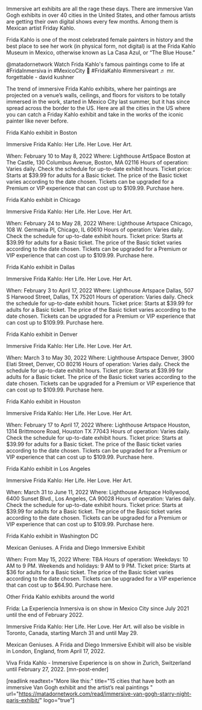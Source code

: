 Immersive art exhibits are all the rage these days. There are immersive Van Gogh exhibits in over 40 cities in the United States, and other famous artists are getting their own digital shows every few months. Among them is Mexican artist Friday Kahlo.

Frida Kahlo is one of the most celebrated female painters in history and the best place to see her work (in physical form, not digital) is at the Frida Kahlo Museum in Mexico, otherwise known as La Casa Azul, or “The Blue House.” 

  @matadornetwork Watch Frida Kahlo&#39;s famous paintings come to life at #FridaInmersiva in #MexicoCity &#x1f3a8; #FridaKahlo #immersiveart ♬ mr. forgettable - david kushner   

The trend of immersive Frida Kahlo exhibits, where her paintings are projected on a venue’s walls, ceilings, and floors for visitors to be totally immersed in the work, started in Mexico City last summer, but it has since spread across the border to the US. Here are all the cities in the US where you can catch a Friday Kahlo exhibit and take in the works of the iconic painter like never before.

Frida Kahlo exhibit in Boston

Immersive Frida Kahlo: Her Life. Her Love. Her Art.

When: February 10 to May 8, 2022
Where: Lighthouse ArtSpace Boston at The Castle, 130 Columbus Avenue, Boston, MA 02116
 Hours of operation: Varies daily. Check the schedule for up-to-date exhibit hours.
Ticket price: Starts at $39.99 for adults for a Basic ticket. The price of the Basic ticket varies according to the date chosen. Tickets can be upgraded for a Premium or VIP experience that can cost up to $109.99. Purchase here.


Frida Kahlo exhibit in Chicago

Immersive Frida Kahlo: Her Life. Her Love. Her Art.

When: February 24 to May 28, 2022
Where: Lighthouse Artspace Chicago, 108 W. Germania Pl, Chicago, IL 60610
 Hours of operation: Varies daily. Check the schedule for up-to-date exhibit hours.
Ticket price: Starts at $39.99 for adults for a Basic ticket. The price of the Basic ticket varies according to the date chosen. Tickets can be upgraded for a Premium or VIP experience that can cost up to $109.99. Purchase here.

Frida Kahlo exhibit in Dallas

Immersive Frida Kahlo: Her Life. Her Love. Her Art.

When: February 3 to April 17, 2022
Where: Lighthouse Artspace Dallas, 507 S Harwood Street, Dallas, TX 75201
 Hours of operation: Varies daily. Check the schedule for up-to-date exhibit hours.
Ticket price: Starts at $39.99 for adults for a Basic ticket. The price of the Basic ticket varies according to the date chosen. Tickets can be upgraded for a Premium or VIP experience that can cost up to $109.99. Purchase here.


Frida Kahlo exhibit in Denver

Immersive Frida Kahlo: Her Life. Her Love. Her Art.

When: March 3 to May 30, 2022
Where: Lighthouse Artspace Denver, 3900 Elati Street, Denver, CO 80216
 Hours of operation: Varies daily. Check the schedule for up-to-date exhibit hours.
Ticket price: Starts at $39.99 for adults for a Basic ticket. The price of the Basic ticket varies according to the date chosen. Tickets can be upgraded for a Premium or VIP experience that can cost up to $109.99. Purchase here.

Frida Kahlo exhibit in Houston

Immersive Frida Kahlo: Her Life. Her Love. Her Art.

When: February 17 to April 17, 2022
Where: Lighthouse Artspace Houston, 1314 Brittmoore Road, Houston TX 77043
 Hours of operation: Varies daily. Check the schedule for up-to-date exhibit hours.
Ticket price: Starts at $39.99 for adults for a Basic ticket. The price of the Basic ticket varies according to the date chosen. Tickets can be upgraded for a Premium or VIP experience that can cost up to $109.99. Purchase here.


Frida Kahlo exhibit in Los Angeles

Immersive Frida Kahlo: Her Life. Her Love. Her Art.

When: March 31 to June 11, 2022
Where: Lighthouse Artspace Hollywood, 6400 Sunset Blvd., Los Angeles, CA 90028
 Hours of operation: Varies daily. Check the schedule for up-to-date exhibit hours.
Ticket price: Starts at $39.99 for adults for a Basic ticket. The price of the Basic ticket varies according to the date chosen. Tickets can be upgraded for a Premium or VIP experience that can cost up to $109.99. Purchase here.

Frida Kahlo exhibit in Washington DC

Mexican Geniuses. A Frida and Diego Immersive Exhibit

When: From May 15, 2022
Where: TBA
 Hours of operation: Weekdays: 10 AM to 9 PM. Weekends and holidays: 9 AM to 9 PM.
Ticket price: Starts at $36 for adults for a Basic ticket. The price of the Basic ticket varies according to the date chosen. Tickets can be upgraded for a VIP experience that can cost up to $64.90. Purchase here.

Other Frida Kahlo exhibits around the world



Frida: La Experiencia Inmersiva is on show in Mexico City since July 2021 until the end of February 2022.

Immersive Frida Kahlo: Her Life. Her Love. Her Art. will also be visible in Toronto, Canada, starting March 31 and until May 29. 

Mexican Geniuses. A Frida and Diego Immersive Exhibit will also be visible in London, England, from April 17, 2022.

Viva Frida Kahlo - Immersive Experience is on show in Zurich, Switzerland until February 27, 2022. [mn-post-ender]






[readlink readtext="More like this:" title="15 cities that have both an immersive Van Gogh exhibit and the artist’s real paintings
"  url="https://matadornetwork.com/read/immersive-van-gogh-starry-night-paris-exhibit/" logo="true"]